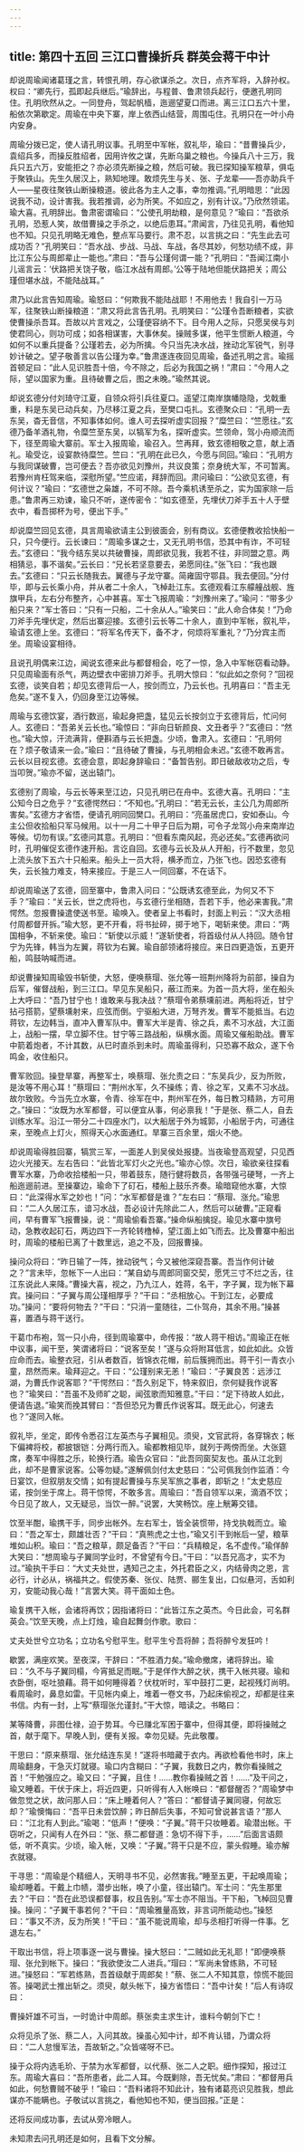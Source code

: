 ```yaml
---
---
---
```

title: 第四十五回 三江口曹操折兵 群英会蒋干中计
---

却说周瑜闻诸葛瑾之言，转恨孔明，存心欲谋杀之。次日，点齐军将，入辞孙权。权曰：“卿先行，孤即起兵继后。”瑜辞出，与程普、鲁肃领兵起行，便邀孔明同住。孔明欣然从之。一同登舟，驾起帆樯，迤逦望夏口而进。离三江口五六十里，船依次第歇定。周瑜在中央下寨，岸上依西山结营，周围屯住。孔明只在一叶小舟内安身。

周瑜分拨已定，使人请孔明议事。孔明至中军帐，叙礼毕，瑜曰：“昔曹操兵少，袁绍兵多，而操反胜绍者，因用许攸之谋，先断乌巢之粮也。今操兵八十三万，我兵只五六万，安能拒之？亦必须先断操之粮，然后可破。我已探知操军粮草，俱屯于聚铁山。先生久居汉上，熟知地理。敢烦先生与关、张、子龙辈——吾亦助兵千人——星夜往聚铁山断操粮道。彼此各为主人之事，幸勿推调。”孔明暗思：“此因说我不动，设计害我。我若推调，必为所笑。不如应之，别有计议。”乃欣然领诺。瑜大喜。孔明辞出。鲁肃密谓瑜曰：“公使孔明劫粮，是何意见？”瑜曰：“吾欲杀孔明，恐惹人笑，故借曹操之手杀之，以绝后患耳。”肃闻言，乃往见孔明，看他知也不知。只见孔明略无难色，整点军马要行。肃不忍，以言挑之曰：“先生此去可成功否？”孔明笑曰：“吾水战、步战、马战、车战，各尽其妙，何愁功绩不成，非比江东公与周郎辈止一能也。”肃曰：“吾与公瑾何谓一能？”孔明曰：“吾闻江南小儿谣言云：‘伏路把关饶子敬，临江水战有周郎。’公等于陆地但能伏路把关；周公瑾但堪水战，不能陆战耳。”

肃乃以此言告知周瑜。瑜怒曰：“何欺我不能陆战耶！不用他去！我自引一万马军，往聚铁山断操粮道：”肃又将此言告孔明。孔明笑曰：“公瑾令吾断粮者，实欲使曹操杀吾耳。吾故以片言戏之，公瑾便容纳不下。目今用人之际，只愿吴侯与刘使君同心，则功可成；如各相谋害，大事休矣。操贼多谋，他平生惯断人粮道，今如何不以重兵提备？公瑾若去，必为所擒。今只当先决水战，挫动北军锐气，别寻妙计破之。望子敬善言以告公瑾为幸。”鲁肃遂连夜回见周瑜，备述孔明之言。瑜摇首顿足曰：“此人见识胜吾十倍，今不除之，后必为我国之祸！”肃曰：“今用人之际，望以国家为重。且待破曹之后，图之未晚。”瑜然其说。

却说玄德分付刘琦守江夏，自领众将引兵往夏口。遥望江南岸旗幡隐隐，戈戟重重，料是东吴已动兵矣，乃尽移江夏之兵，至樊口屯扎。玄德聚众曰：“孔明一去东吴，杳无音信，不知事体如何。谁人可去探听虚实回报？”糜竺曰：“竺愿往。”玄德乃备羊酒礼物，令糜竺至东吴，以犒军为名，探听虚实。竺领命，驾小舟顺流而下，径至周瑜大寨前。军士入报周瑜，瑜召入。竺再拜，致玄德相敬之意，献上酒礼。瑜受讫，设宴款待糜竺。竺曰：“孔明在此已久，今愿与同回。”瑜曰：“孔明方与我同谋破曹，岂可便去？吾亦欲见刘豫州，共议良策；奈身统大军，不可暂离。若豫州肯枉驾来临，深慰所望。”竺应诺，拜辞而回。肃问瑜曰：“公欲见玄德，有何计议？”瑜曰：“玄德世之枭雄，不可不除。吾今乘机诱至杀之，实为国家除一后患。”鲁肃再三劝谏，瑜只不听，遂传密令：“如玄德至，先埋伏刀斧手五十人于壁衣中，看吾掷杯为号，便出下手。”

却说糜竺回见玄德，具言周瑜欲请主公到彼面会，别有商议。玄德便教收拾快船一只，只今便行。云长谏曰：“周瑜多谋之士，又无孔明书信，恐其中有诈，不可轻去。”玄德曰：“我今结东吴以共破曹操，周郎欲见我，我若不往，非同盟之意。两相猜忌，事不谐矣。”云长曰：“兄长若坚意要去，弟愿同往。”张飞曰：“我也跟去。”玄德曰：“只云长随我去。翼德与子龙守寨。简雍固守鄂县。我去便回。”分付毕，即与云长乘小舟，并从者二十余人，飞棹赴江东。玄德观看江东艨艟战舰、旌旗甲兵，左右分布整齐，心中甚喜。军士飞报周瑜：“刘豫州来了。”瑜问：“带多少船只来？”军士答曰：“只有一只船，二十余从人。”瑜笑曰：“此人命合体矣！”乃命刀斧手先埋伏定，然后出寨迎接。玄德引云长等二十余人，直到中军帐，叙礼毕，瑜请玄德上坐。玄德曰：“将军名传天下，备不才，何烦将军重礼？”乃分宾主而坐。周瑜设宴相待。

且说孔明偶来江边，闻说玄德来此与都督相会，吃了一惊，急入中军帐窃看动静。只见周瑜面有杀气，两边壁衣中密排刀斧手。孔明大惊曰：“似此如之奈何？”回视玄德，谈笑自若；却见玄德背后一人，按剑而立，乃云长也。孔明喜曰：“吾主无危矣。”遂不复入，仍回身至江边等候。

周瑜与玄德饮宴，酒行数巡，瑜起身把盏，猛见云长按剑立于玄德背后，忙问何人。玄德曰：“吾弟关云长也。”瑜惊曰：“非向日斩颜良、文丑者乎？”玄德曰：“然也。”瑜大惊，汗流满背，便斟酒与云长把盏。少顷，鲁肃入。玄德曰：“孔明何在？烦子敬请来一会。”瑜曰：“且待破了曹操，与孔明相会未迟。”玄德不敢再言。云长以目视玄德。玄德会意，即起身辞瑜曰：“备暂告别。即日破敌收功之后，专当叩贺。”瑜亦不留，送出辕门。

玄德别了周瑜，与云长等来至江边，只见孔明已在舟中。玄德大喜。孔明曰：“主公知今日之危乎？”玄德愕然曰：“不知也。”孔明曰：“若无云长，主公几为周郎所害矣。”玄德方才省悟，便请孔明同回樊口。孔明曰：“亮虽居虎口，安如泰山。今主公但收拾船只军马候用。以十一月二十甲子日后为期，可令子龙驾小舟来南岸边等候。切勿有误。”玄德问其意。孔明曰：“但看东南风起，亮必还矣。”玄德再欲问时，孔明催促玄德作速开船。言讫自回。玄德与云长及从人开船，行不数里，忽见上流头放下五六十只船来。船头上一员大将，横矛而立，乃张飞也。因恐玄德有失，云长独力难支，特来接应。于是三人一同回寨，不在话下。

却说周瑜送了玄德，回至寨中，鲁肃入问曰：“公既诱玄德至此，为何又不下手？”瑜曰：“关云长，世之虎将也，与玄德行坐相随，吾若下手，他必来害我。”肃愕然。忽报曹操遣使送书至。瑜唤入。使者呈上书看时，封面上判云：“汉大丞相付周都督开拆。”瑜大怒，更不开看，将书扯碎，掷于地下，喝斩来使。肃曰：“两国相争，不斩来使。瑜曰：“斩使以示威！”遂斩使者，将首级付从人持回。随令甘宁为先锋，韩当为左翼，蒋钦为右翼。瑜自部领诸将接应。来日四更造饭，五更开船，鸣鼓呐喊而进。

却说曹操知周瑜毁书斩使，大怒，便唤蔡瑁、张允等一班荆州降将为前部，操自为后军，催督战船，到三江口。早见东吴船只，蔽江而来。为首一员大将，坐在船头上大呼曰：“吾乃甘宁也！谁敢来与我决战？”蔡瑁令弟蔡壎前进。两船将近，甘宁拈弓搭箭，望蔡壎射来，应弦而倒。宁驱船大进，万弩齐发。曹军不能抵当。右边蒋钦，左边韩当，直冲入曹军队中。曹军大半是青、徐之兵，素不习水战，大江面上，战船一摆，早立脚不住。甘宁等三路战船，纵横水面。周瑜又催船助战。曹军中箭着炮者，不计其数，从巳时直杀到未时。周瑜虽得利，只恐寡不敌众，遂下令鸣金，收住船只。

曹军败回。操登旱寨，再整军士，唤蔡瑁、张允责之曰：“东吴兵少，反为所败，是汝等不用心耳！”蔡瑁曰：“荆州水军，久不操练；青、徐之军，又素不习水战。故尔致败。今当先立水寨，令青、徐军在中，荆州军在外，每日教习精熟，方可用之。”操曰：“汝既为水军都督，可以便宜从事，何必禀我！”于是张、蔡二人，自去训练水军。沿江一带分二十四座水门，以大船居于外为城郭，小船居于内，可通往来，至晚点上灯火，照得天心水面通红。旱寨三百余里，烟火不绝。

却说周瑜得胜回寨，犒赏三军，一面差人到吴侯处报捷。当夜瑜登高观望，只见西边火光接天。左右告曰：“此皆北军灯火之光也。”瑜亦心惊。次日，瑜欲亲往探看曹军水寨，乃命收拾楼船一只，带着鼓东，随行健将数员，各带强弓硬弩，一齐上船迤逦前进。至操寨边，瑜命下了矴石，楼船上鼓乐齐奏。瑜暗窥他水寨，大惊曰：“此深得水军之妙也！”问：“水军都督是谁？”左右曰：“蔡瑁、涨允。”瑜思曰：“二人久居江东，谙习水战，吾必设计先除此二人，然后可以破曹。”正窥看间，早有曹军飞报曹操，说：“周瑜偷看吾寨。”操命纵船擒捉。瑜见水寨中旗号动，急教收起矴石，两边四下一齐轮转橹棹，望江面上如飞而去。比及曹寨中船出时，周瑜的楼船已离了十数里远，追之不及，回报曹操。

操问众将曰：“昨日输了一阵，挫动锐气；今又被他深窥吾寨。吾当作何计破之？”言未毕，忽帐下一人出曰：“某自幼与周郎同窗交契，愿凭三寸不烂之舌，往江东说此人来降。”曹操大喜，视之，乃九江人，姓蒋，名干，字子翼，现为帐下幕宾。操问曰：“子翼与周公瑾相厚乎？”干曰：“丞相放心。干到江左，必要成功。”操问：“要将何物去？”干曰：“只消一童随往，二仆驾舟，其余不用。”操甚喜，置酒与蒋干送行。

干葛巾布袍，驾一只小舟，径到周瑜寨中，命传报：“故人蒋干相访。”周瑜正在帐中议事，闻干至，笑谓诸将曰：“说客至矣！”遂与众将附耳低言，如此如此。众皆应命而去。瑜整衣冠，引从者数百，皆锦衣花帽，前后簇拥而出。蒋干引一青衣小童，昂然而来。瑜拜迎之。干曰：“公瑾别来无恙！”瑜曰：“子翼良苦：远涉江湖，为曹氏作说客耶？”干愕然曰：“吾久别足下，特来叙旧，奈何疑我作说客也？”瑜笑曰：“吾虽不及师旷之聪，闻弦歌而知雅意。”干曰：“足下待故人如此，便请告退。”瑜笑而挽其臂曰：“吾但恐兄为曹氏作说客耳。既无此心，何速去也？”遂同入帐。

叙礼毕，坐定，即传令悉召江左英杰与子翼相见。须臾，文官武将，各穿锦衣；帐下偏裨将校，都披银铠：分两行而入。瑜都教相见毕，就列于两傍而坐。大张筵席，奏军中得胜之乐，轮换行酒。瑜告众官曰：“此吾同窗契友也。虽从江北到此，却不是曹家说客。公等勿疑。”遂解佩剑付太史慈曰：“公可佩我剑作监酒：今日宴饮，但叙朋友交情；如有提起曹操与东吴军旅之事者，即斩之！”太史慈应诺，按剑坐于席上。蒋干惊愕，不敢多言。周瑜曰：“吾自领军以来，滴酒不饮；今日见了故人，又无疑忌，当饮一醉。”说罢，大笑畅饮。座上觥筹交错。

饮至半酣，瑜携干手，同步出帐外。左右军士，皆全装惯带，持戈执戟而立。瑜曰：“吾之军士，颇雄壮否？”干曰：“真熊虎之士也，”瑜又引干到帐后一望，粮草堆如山积。瑜曰：“吾之粮草，颇足备否？”干曰：“兵精粮足，名不虚传。”瑜佯醉大笑曰：“想周瑜与子翼同学业时，不曾望有今日。”干曰：“以吾兄高才，实不为过。”瑜执干手曰：“大丈夫处世，遇知己之主，外托君臣之义，内结骨肉之恩，言必行，计必从，祸福共之。假使苏秦、张仪、陆贾、郦生复出，口似悬河，舌如利刃，安能动我心哉！”言罢大笑。蒋干面如土色。

瑜复携干入帐，会诸将再饮；因指诸将曰：“此皆江东之英杰。今日此会，可名群英会。”饮至天晚，点上灯烛，瑜自起舞剑作歌。歌曰：

丈夫处世兮立功名；立功名兮慰平生。慰平生兮吾将醉；吾将醉兮发狂吟！

歇罢，满座欢笑。至夜深，干辞曰：“不胜酒力矣。”瑜命撤席，诸将辞出。瑜曰：“久不与子翼同榻，今宵抵足而眠。”于是佯作大醉之状，携干入帐共寝。瑜和衣卧倒，呕吐狼藉。蒋干如何睡得着？伏枕听时，军中鼓打二更，起视残灯尚明。看周瑜时，鼻息如雷。干见帐内桌上，堆着一卷文书，乃起床偷视之，却都是往来书信。内有一封，上写“蔡瑁张允谨封。”干大惊，暗读之。书略曰：

某等降曹，非图仕禄，迫于势耳。今已赚北军困于寨中，但得其便，即将操贼之首，献于麾下。早晚人到，便有关报。幸勿见疑。先此敬覆。

干思曰：“原来蔡瑁、张允结连东吴！”遂将书暗藏于衣内。再欲检看他书时，床上周瑜翻身，干急灭灯就寝。瑜口内含糊曰：“子翼，我数日之内，教你看操贼之首！”干勉强应之。瑜又曰：“子翼，且住！……教你看操贼之首！……”及干问之，瑜又睡着。干伏于床上，将近四更，只听得有人入帐唤曰：“都督醒否？”周瑜梦中做忽觉之状，故问那人曰：“床上睡着何人？”答曰：“都督请子翼同寝，何故忘却？”瑜懊悔曰：“吾平日未尝饮醉；昨日醉后失事，不知可曾说甚言语？”那人曰：“江北有人到此。”瑜喝：“低声！”便唤：“子翼。”蒋干只妆睡着。瑜潜出帐。干窃听之，只闻有人在外曰：“张、蔡二都督道：急切不得下手，……”后面言语颇低，听不真实。少顷，瑜入帐，又唤：“子翼。”蒋干只是不应，蒙头假睡。瑜亦解衣就寝。

干寻思：“周瑜是个精细人，天明寻书不见，必然害我。”睡至五更，干起唤周瑜；瑜却睡着。干戴上巾帻，潜步出帐，唤了小童，径出辕门。军士问：“先生那里去？”干曰：“吾在此恐误都督事，权且告别。”军士亦不阻当。干下船，飞棹回见曹操。操问：“子翼干事若何？”干曰：“周瑜雅量高致，非言词所能动也。”操怒曰：“事又不济，反为所笑！”干曰：“虽不能说周瑜，却与丞相打听得一件事。乞退左右。”

干取出书信，将上项事逐一说与曹操。操大怒曰：“二贼如此无礼耶！”即便唤蔡瑁、张允到帐下。操曰：“我欲使汝二人进兵。”瑁曰：“军尚未曾练熟，不可轻进。”操怒曰：“军若练熟，吾首级献于周郎矣！”蔡、张二人不知其意，惊慌不能回答。操喝武士推出斩之。须臾，献头帐下，操方省悟曰：“吾中计矣！”后人有诗叹曰：

曹操奸雄不可当，一时诡计中周郎。蔡张卖主求生计，谁料今朝剑下亡！

众将见杀了张、蔡二人，入问其故。操虽心知中计，却不肯认错，乃谓众将曰：“二人怠慢军法，吾故斩之。”众皆嗟呀不已。

操于众将内选毛玠、于禁为水军都督，以代蔡、张二人之职。细作探知，报过江东。周瑜大喜曰：“吾所患者，此二人耳。今既剿除，吾无忧矣。”肃曰：“都督用兵如此，何愁曹贼不破乎！”瑜曰：“吾料诸将不知此计，独有诸葛亮识见胜我，想此谋亦不能瞒也。子敬试以言挑之，看他知也不知，便当回报。”正是：

还将反间成功事，去试从旁冷眼人。

未知肃去问孔明还是如何，且看下文分解。